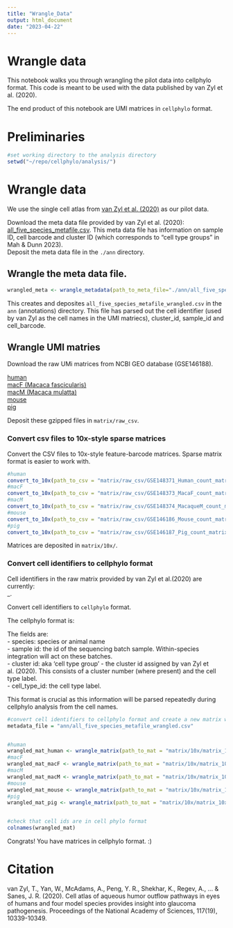 ```yaml
---
title: "Wrangle_Data"
output: html_document
date: "2023-04-22"
---
```


# Wrangle data
This notebook walks you through wrangling the pilot data into cellphylo format. This code is meant to be used with the data published by van Zyl et al. (2020).

The end product of this notebook are UMI matrices in `cellphylo` format.

# Preliminaries  
```r
#set working directory to the analysis directory
setwd("~/repo/cellphylo/analysis/")

```


# Wrangle data  
We use the single cell atlas from [van Zyl et al.   (2020)](https://doi.org/10.1073/pnas.2001250117) as our pilot data.  

Download the meta data file provided by van Zyl et al. (2020):   [all_five_species_metafile.csv](https://singlecell.broadinstitute.org/single_cell/study/SCP780/).
This meta data file has information on sample ID, cell barcode and cluster ID (which corresponds to "cell type groups" in Mah & Dunn 2023).  
Deposit the meta data file in the `./ann` directory.  

## Wrangle the meta data file. 
```r

wrangled_meta <- wrangle_metadata(path_to_meta_file="./ann/all_five_species_metafile.csv")

```

This creates and deposites `all_five_species_metafile_wrangled.csv` in the `ann` (annotations) directory. This file has parsed out the cell identifier (used by van Zyl as the cell names in the UMI matriecs), cluster_id, sample_id and cell_barcode.  

## Wrangle UMI matries  
Download the raw UMi matrices from NCBI GEO database (GSE146188).  

[human](https://www.ncbi.nlm.nih.gov/geo/query/acc.cgi?acc=GSE148371)  
[macF (Macaca fascicularis)](https://www.ncbi.nlm.nih.gov/geo/query/acc.cgi?acc=GSE148373)  
[macM (Macaca mulatta)](https://www.ncbi.nlm.nih.gov/geo/query/acc.cgi?acc=GSE148374)  
[mouse](https://www.ncbi.nlm.nih.gov/geo/query/acc.cgi?acc=GSE146186)  
[pig](https://www.ncbi.nlm.nih.gov/geo/query/acc.cgi?acc=GSE146187)  

Deposit these gzipped files in `matrix/raw_csv`.  

### Convert csv files to 10x-style sparse matrices  

Convert the CSV files to 10x-style feature-barcode matrices. Sparse matrix format is easier to work with.  

```r

#human
convert_to_10x(path_to_csv = "matrix/raw_csv/GSE148371_Human_count_matrix.csv.gz" ,  species_name = "human")
#macF
convert_to_10x(path_to_csv = "matrix/raw_csv/GSE148373_MacaF_count_matrix.csv.gz" ,  species_name = "macF")
#macM 
convert_to_10x(path_to_csv = "matrix/raw_csv/GSE148374_MacaqueM_count_matrix.csv.gz", species_name = "macM")
#mouse
convert_to_10x(path_to_csv = "matrix/raw_csv/GSE146186_Mouse_count_matrix.csv.gz" , species_name = "mouse")
#pig
convert_to_10x(path_to_csv = "matrix/raw_csv/GSE146187_Pig_count_matrix.csv.gz" , species_name = "pig")

```
Matrices are deposited in `matrix/10x/`.  

### Convert cell identifiers to cellphylo format  

Cell identifiers in the raw matrix provided by van Zyl et al.(2020) are currently:  
  <sample_id>_<cell_barcode>.  

Convert cell identifiers to `cellphylo` format.  

The cellphylo format is:  
  <species>_<sample_id>_<cluster_id>_<cell_type_id>_<cell_barcode>  

The fields are:  
  - species: species or animal name  
  - sample id: the id of the sequencing batch sample. Within-species integration will act on these batches.  
  - cluster id: aka 'cell type group' - the cluster id assigned by van Zyl et al. (2020). This consists of a cluster number (where present) and the cell type label.  
  - cell_type_id: the cell type label.  

This format is crucial as this information will be parsed repeatedly during cellphylo analysis from the cell names.  

```r

#convert cell identifiers to cellphylo format and create a new matrix with this new format
metadata_file = "ann/all_five_species_metafile_wrangled.csv" 


#human
wrangled_mat_human <- wrangle_matrix(path_to_mat = "matrix/10x/matrix_10x_human", metadata_file = metadata_file, species = "human")
#macF
wrangled_mat_macF <- wrangle_matrix(path_to_mat = "matrix/10x/matrix_10x_macF", metadata_file = metadata_file, species = "macF")
#macM
wrangled_mat_macM <- wrangle_matrix(path_to_mat = "matrix/10x/matrix_10x_macM", metadata_file = metadata_file, species = "macM")
#mouse
wrangled_mat_mouse <- wrangle_matrix(path_to_mat = "matrix/10x/matrix_10x_mouse", metadata_file = metadata_file, species = "mouse")
#pig
wrangled_mat_pig <- wrangle_matrix(path_to_mat = "matrix/10x/matrix_10x_pig", metadata_file = metadata_file, species = "pig")


#check that cell ids are in cell phylo format
colnames(wrangled_mat)

```


Congrats! You have matrices in cellphylo format. :)  


# Citation
van Zyl, T., Yan, W., McAdams, A., Peng, Y. R., Shekhar, K., Regev, A., ... & Sanes, J. R. (2020). Cell atlas of aqueous humor outflow pathways in eyes of humans and four model species provides insight into glaucoma pathogenesis. Proceedings of the National Academy of Sciences, 117(19), 10339-10349.


